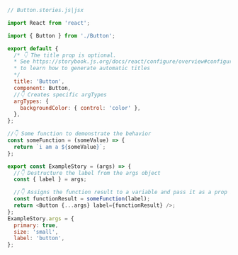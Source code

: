 ```js
// Button.stories.js|jsx

import React from 'react';

import { Button } from './Button';

export default {
  /* 👇 The title prop is optional.
  * See https://storybook.js.org/docs/react/configure/overview#configure-story-loading
  * to learn how to generate automatic titles
  */
  title: 'Button',
  component: Button,
  //👇 Creates specific argTypes
  argTypes: {
    backgroundColor: { control: 'color' },
  },
};

//👇 Some function to demonstrate the behavior
const someFunction = (someValue) => {
  return `i am a ${someValue}`;
};

export const ExampleStory = (args) => {
  //👇 Destructure the label from the args object
  const { label } = args;

  //👇 Assigns the function result to a variable and pass it as a prop into the component
  const functionResult = someFunction(label);
  return <Button {...args} label={functionResult} />;
};
ExampleStory.args = {
  primary: true,
  size: 'small',
  label: 'button',
};
```